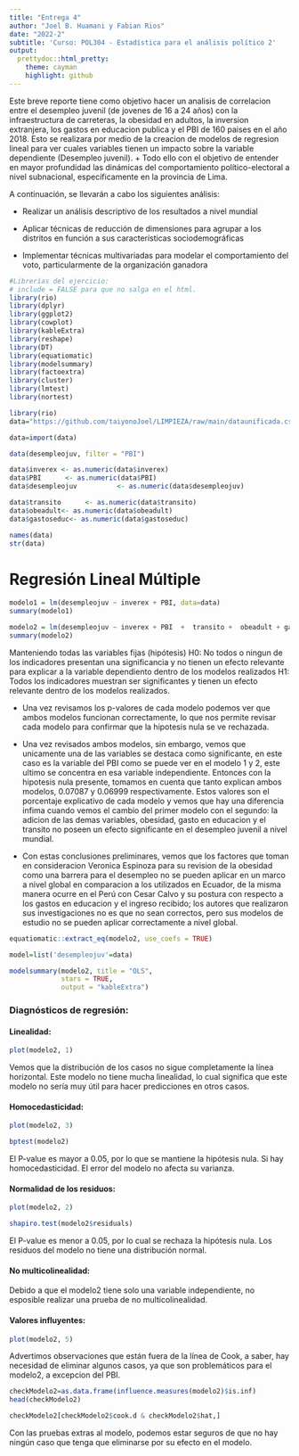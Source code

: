 ```yaml
---
title: "Entrega 4"
author: "Joel B. Huamani y Fabian Rios"
date: "2022-2"
subtitle: 'Curso: POL304 - Estadística para el análisis político 2'
output:
  prettydoc::html_pretty:
    theme: cayman
    highlight: github
---
```



Este breve reporte tiene como objetivo hacer un analisis de correlacion entre el desempleo juvenil (de jovenes de 16 a 24 años) con la infraestructura de carreteras, la obesidad en adultos, la inversion extranjera, los gastos en educacion publica y el PBI de 160 paises en el año 2018. Esto se realizara por medio de la creacion de modelos de regresion lineal para ver cuales variables tienen un impacto sobre la variable dependiente (Desempleo juvenil). 
+ Todo ello con el objetivo de entender en mayor profundidad las dinámicas del comportamiento político-electoral a nivel subnacional, específicamente en la provincia de Lima. 

A continuación, se llevarán a cabo los siguientes análisis:

- Realizar un análisis descriptivo de los resultados a nivel mundial

- Aplicar técnicas de reducción de dimensiones para agrupar a los distritos en función a sus características sociodemográficas

- Implementar técnicas multivariadas para modelar el comportamiento del voto, particularmente de la organización ganadora


```r
#Librerías del ejercicio:
# include = FALSE para que no salga en el html.
library(rio)
library(dplyr)
library(ggplot2)
library(cowplot)
library(kableExtra)
library(reshape)
library(DT)
library(equatiomatic)
library(modelsummary)
library(factoextra)
library(cluster)
library(lmtest)
library(nortest)
```



```r
library(rio)
data="https://github.com/taiyonoJoel/LIMPIEZA/raw/main/dataunificada.csv"

data=import(data)
```

```r
data(desempleojuv, filter = "PBI")
```

```r
data$inverex <- as.numeric(data$inverex)
data$PBI      <- as.numeric(data$PBI)
data$desempleojuv          <- as.numeric(data$desempleojuv)

```

```r

data$transito      <- as.numeric(data$transito)
data$obeadult<- as.numeric(data$obeadult)
data$gastoseduc<- as.numeric(data$gastoseduc)

```


```r
names(data)
str(data)
```

# Regresión Lineal Múltiple
```r
modelo1 = lm(desempleojuv ~ inverex + PBI, data=data)
summary(modelo1)
```

```r
modelo2 = lm(desempleojuv ~ inverex + PBI  +  transito +  obeadult + gastoseduc, data=data)
summary(modelo2)
```

Manteniendo todas las variables fijas
(hipótesis)	
H0: No todos o ningun de los indicadores presentan una significancia y no tienen un efecto relevante para explicar a la variable dependiento dentro de los modelos realizados
H1: Todos los indicadores muestran ser significantes y tienen un efecto relevante dentro de los modelos realizados.

+ Una vez revisamos los p-valores de cada modelo podemos ver que ambos modelos funcionan correctamente, lo que nos permite revisar cada modelo para confirmar que la hipotesis nula se ve rechazada. 

+ Una vez revisados ambos modelos, sin embargo, vemos que unicamente una de las variables se destaca como significante, en este caso es la variable del PBI como se puede ver en el modelo 1 y 2, este ultimo se concentra en esa variable independiente. Entonces con la hipotesis nula presente, tomamos en cuenta que tanto explican ambos modelos, 0.07087 y 0.06999 respectivamente. Estos valores son el porcentaje explicativo de cada modelo y vemos que hay una diferencia infima cuando vemos el cambio del primer modelo con el segundo: la adicion de las demas variables, obesidad, gasto en educacion y el transito no poseen un efecto significante en el desempleo juvenil a nivel mundial. 

+ Con estas conclusiones preliminares, vemos que los factores que toman en consideracion Veronica Espinoza para su revision de la obesidad como una barrera para el desempleo no se pueden aplicar en un marco a nivel global en comparacion a los utilizados en Ecuador, de la misma manera ocurre en el Perú con Cesar Calvo y su postura con respecto a los gastos en educacion y el ingreso recibido; los autores que realizaron sus investigaciones no es que no sean correctos, pero sus modelos de estudio no se pueden aplicar correctamente a nivel global.
  
```r
equatiomatic::extract_eq(modelo2, use_coefs = TRUE)
```

```r
model=list('desempleojuv'=data)

modelsummary(modelo2, title = "OLS",
             stars = TRUE,
             output = "kableExtra")
```


### Diagnósticos de regresión:

#### Linealidad:

```r
plot(modelo2, 1)
```

Vemos que la distribución de los casos no sigue completamente la línea horizontal. Este modelo no tiene mucha linealidad, lo cual significa que este modelo no sería muy útil para hacer predicciones en otros casos.

#### Homocedasticidad:

```r
plot(modelo2, 3)
```

```r
bptest(modelo2)
```

El P-value es mayor a 0.05, por lo que se mantiene la hipótesis nula. Si hay homocedasticidad. El error del modelo no afecta su varianza.

#### Normalidad de los residuos:

```r
plot(modelo2, 2)
```

```r
shapiro.test(modelo2$residuals)
```

El P-value es menor a 0.05, por lo cual se rechaza la hipótesis nula. Los residuos del modelo no tiene una distribución normal.

#### No multicolinealidad:

Debido a que el modelo2 tiene solo una variable independiente, no esposible realizar una prueba de no multicolinealidad.

#### Valores influyentes:

```r
plot(modelo2, 5)
```

Advertimos observaciones que están fuera de la línea de Cook, a saber, hay necesidad de eliminar algunos casos, ya que son problemáticos para el modelo2, a excepcion del PBI.

```r
checkModelo2=as.data.frame(influence.measures(modelo2)$is.inf)
head(checkModelo2)
```

```r
checkModelo2[checkModelo2$cook.d & checkModelo2$hat,]
```

Con las pruebas extras al modelo, podemos estar seguros de que no hay ningún caso que tenga que eliminarse por su efecto en el modelo. 
  
  
  
  
  
  
  
  
  
  
  
  
  
  
  
  
  
  
  
  
  




